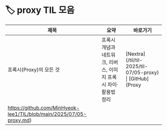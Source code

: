 # 🏷️ proxy TIL 모음

| 제목 | 요약 | 바로가기 |
|------|------|----------|
| 프록시(Proxy)의 모든 것 | 프록시 개념과 네트워크, 리버스, 이미지 프록시 차이·활용법 정리 | [Nextra](/til/til- 2025/til-07/05-proxy) \| [GitHub](Proxy
https://github.com/MinHyeok-lee1/TIL/blob/main/2025/07/05-proxy.md) |
